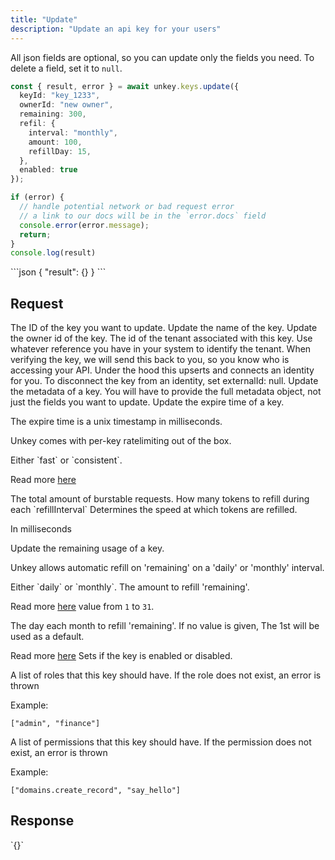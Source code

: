 ```yaml
---
title: "Update"
description: "Update an api key for your users"
---
```


All json fields are optional, so you can update only the fields you need.
To delete a field, set it to `null`.


<RequestExample>

```ts
const { result, error } = await unkey.keys.update({
  keyId: "key_1233",
  ownerId: "new owner",
  remaining: 300,
  refil: {
    interval: "monthly",
    amount: 100,
    refillDay: 15,
  },
  enabled: true
});

if (error) {
  // handle potential network or bad request error
  // a link to our docs will be in the `error.docs` field
  console.error(error.message);
  return;
}
console.log(result)
```

</RequestExample>

<ResponseExample>
```json
{
  "result": {}
}
```

</ResponseExample>

## Request

<ParamField path="keyId" type="string" required>
  The ID of the key you want to update.
</ParamField>

<ParamField body="name" type="string | null">
  Update the name of the key.
</ParamField>

<ParamField body="ownerId" type="string | null" deprecated>
  Update the owner id of the key.
</ParamField>

<ParamField body="externalId" type="string | null">
    The id of the tenant associated with this key. Use whatever reference you have in your system to identify the tenant. When verifying the key, we will send this back to you, so you know who is accessing your API.
    Under the hood this upserts and connects an ìdentity for you.
    To disconnect the key from an identity, set externalId: null.
</ParamField>

<ParamField body="meta" type="JSON | null">
  Update the metadata of a key. You will have to provide the full metadata
  object, not just the fields you want to update.
</ParamField>

<ParamField body="expires" type="int | null">
  Update the expire time of a key.

The expire time is a unix timestamp in milliseconds.

</ParamField>

<ParamField body="ratelimit" type="Object | null" >

Unkey comes with per-key ratelimiting out of the box.

  <Expandable title="properties">

  <ParamField body="type" type="string" required>
  Either `fast` or `consistent`.

Read more [here](/apis/features/ratelimiting)

  </ParamField>
  <ParamField body="limit" type="int" required>
  The total amount of burstable requests.

  </ParamField>
  <ParamField body="refillRate" type="int" required>
  How many tokens to refill during each `refillInterval`
  </ParamField>
  <ParamField body="refillInterval" type="int" required>
  Determines the speed at which tokens are refilled.

In milliseconds

  </ParamField>
 </Expandable>
</ParamField>

<ParamField body="remaining" type="int | null">
  Update the remaining usage of a key.

</ParamField>
<ParamField body="refill" type="Object" >

Unkey allows automatic refill on 'remaining' on a 'daily' or 'monthly' interval.

  <Expandable title="properties">

  <ParamField body="interval" type="string" required>
  Either `daily` or `monthly`.



  </ParamField>
  <ParamField body="amount" type="int" required>
  The amount to refill 'remaining'.

Read more [here](/apis/features/refill)
  </ParamField>
  <ParamField body="refillDay" type="int" default={1}>
  value from `1` to `31`.

  The day each month to refill 'remaining'. If no value is given, The 1st will be used as a default.

Read more [here](/apis/features/refill)
  </ParamField>
 </Expandable>
  <ParamField body="enabled" type="boolean" >
  Sets if the key is enabled or disabled.

</ParamField>

<ParamField body="roles" type="string[]" >
A list of roles that this key should have. If the role does not exist, an error is thrown

Example:

```
["admin", "finance"]
```
</ParamField>
<ParamField body="permissions" type="string[]" >
A list of permissions that this key should have. If the permission does not exist, an error is thrown

Example:

```
["domains.create_record", "say_hello"]
```
</ParamField>
</ParamField>

## Response

<ResponseField name="result">
    `{}`
</ResponseField>
